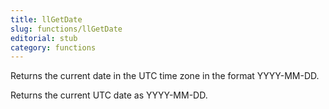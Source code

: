 ```yaml
---
title: llGetDate
slug: functions/llGetDate
editorial: stub
category: functions
---
```


<LSLFunction name="llGetDate"/>

Returns the current date in the UTC time zone in the format YYYY-MM-DD.

Returns the current UTC date as YYYY-MM-DD.
